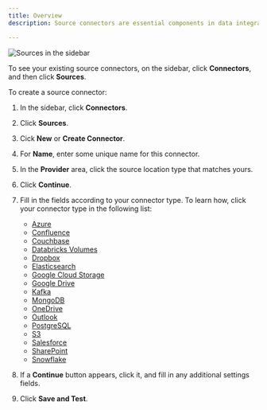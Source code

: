 ```yaml
---
title: Overview
description: Source connectors are essential components in data integration systems that establish a link between your files and the data ingestion process. They facilitate the batch processing of files, allowing for the systematic retrieval and ingestion of data stored in various file formats.

---
```


![Sources in the sidebar](/img/platform/Sources-Sidebar.png)

To see your existing source connectors, on the sidebar, click **Connectors**, and then click **Sources**.

To create a source connector:

1. In the sidebar, click **Connectors**.
2. Click **Sources**.
3. Cick **New** or **Create Connector**.
4. For **Name**, enter some unique name for this connector.
5. In the **Provider** area, click the source location type that matches yours.
6. Click **Continue**.
7. Fill in the fields according to your connector type. To learn how, click your connector type in the following list:

   - [Azure](/platform/sources/azure-blob-storage)
   - [Confluence](/platform/sources/confluence)
   - [Couchbase](/platform/sources/couchbase)
   - [Databricks Volumes](/platform/sources/databricks-volumes)
   - [Dropbox](/platform/sources/dropbox)
   - [Elasticsearch](/platform/sources/elasticsearch)
   - [Google Cloud Storage](/platform/sources/google-cloud)
   - [Google Drive](/platform/sources/google-drive)
   - [Kafka](/platform/sources/kafka)
   - [MongoDB](/platform/sources/mongodb)
   - [OneDrive](/platform/sources/onedrive)
   - [Outlook](/platform/sources/outlook)
   - [PostgreSQL](/platform/sources/postgresql)
   - [S3](/platform/sources/s3)
   - [Salesforce](/platform/sources/salesforce)
   - [SharePoint](/platform/sources/sharepoint)
   - [Snowflake](/platform/sources/snowflake)
        
8. If a **Continue** button appears, click it, and fill in any additional settings fields.
9. Click **Save and Test**. 
